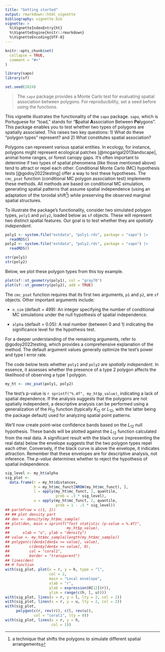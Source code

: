```yaml
---
title: "Getting started"
output: rmarkdown::html_vignette
bibliography: vignette.bib
vignette: >
  %\VignetteIndexEntry{ht}
  %\VignetteEngine{knitr::rmarkdown}
  %\VignetteEncoding{UTF-8}
---
```


```r
knitr::opts_chunk$set(
  collapse = TRUE,
  comment = "#>"
)
```

```r
library(sapo)
library(sf)

set.seed(2024)
```

> The `sapo` package provides a Monte Carlo test for evaluating spatial
> association between polygons. For reproducibility, set a seed before using the
> functions.


This vignette illustrates the functionality of the `sapo` package. `sapo`, which
is Portuguese for "toad," stands for "**S**patial **A**ssociation Between
**Po**lygons".  This package enables you to test whether two types of polygons
are spatially associated. This raises two key questions: 1) What do these
"polygon types" represent? and 2) What constitutes spatial association?


Polygons can represent various spatial entities. In ecology, for instance,
polygons might represent ecological patches [@mcgarigal2013landscape], animal
home ranges, or forest canopy gaps. It's often important to determine if two
types of spatial phenomena (like those mentioned above) tend to attract or repel
each other.  Conditional Monte Carlo (MC) hypothesis tests [@godoy2022testing]
offer a way to test these hypotheses. The `cmc_psat` function (conditional MC
polygon association test) implements these methods. All methods are based on
conditional MC simulation, generating spatial patterns that assume spatial
independence (using an adaptation of the toroidal shift^[a technique that shifts
the polygons to simulate different spatial arrangements]) while preserving the
observed marginal spatial structures.


To illustrate the package's functionality, consider two simulated polygon types,
`poly1` and `poly2`, loaded below as `sf` objects. These will represent two
distinct spatial features. Our goal is to test whether they are _spatially
independent_.

```r
poly1 <- system.file("extdata", "poly1.rds", package = "sapo") |>
  readRDS()
poly2 <- system.file("extdata", "poly2.rds", package = "sapo") |>
  readRDS()

str(poly1)
str(poly2)
```

Below, we plot these polygon types from this toy example.

```r
plot(sf::st_geometry(poly1), col = "gray70")
plot(sf::st_geometry(poly2), add = TRUE)
```

The `cmc_psat` function requires that its first two arguments, `p1` and `p2`,
are `sf` objects. Other important arguments include:

*   `n_sim` (default = 499): An integer specifying the number of conditional MC
    simulations under the null hypothesis of spatial independence.

*   `alpha` (default = 0.05): A real number (between 0 and 1) indicating the
    significance level for the hypothesis test.


For a deeper understanding of the remaining arguments, refer to
@godoy2022testing, which provides a comprehensive explanation of the method. The
default argument values generally optimize the test's power and type I error
rate.


The code below tests whether `poly1` and `poly2` are _spatially independent_. In
essence, it assesses whether the presence of a type 2 polygon affects the
likelihood of observing a type 1 polygon.

```r
my_ht <- cmc_psat(poly1, poly2)
```

The test's p-value is `r sprintf("%.4f", my_ht$p_value)`, indicating a lack of
spatial dependence. If the analysis suggests that the polygons are not spatially
independent, a descriptive analysis can be performed using a generalization of
the $H_{12}$ function (typically $K_{12}$ or $L_{12}$, with the latter being the
package default) used for analyzing spatial point patterns.


We'll now create point-wise confidence bands based on the $L_{12}$ null
hypothesis. These bands will be plotted against the $L_{12}$ function calculated
from the real data. A significant result with the black curve (representing the
real data) below the envelope suggests that the two polygon types repel each
other. Conversely, if the black curve is above the envelope, it indicates
attraction. Remember that these envelopes are for descriptive analysis, not
inference. The _p-value_ determines whether to reject the hypothesis of spatial
independence.
```r
sig_level <- my_ht$alpha
sig_plot <-
  data.frame(r = my_ht$distances,
             h = my_ht$mc_funct[NROW(my_ht$mc_funct), ],
             l = apply(my_ht$mc_funct, 2, quantile,
                       prob = .5 * sig_level),
             u = apply(my_ht$mc_funct, 2, quantile,
                       prob = 1 - .5 * sig_level))
## par(mfrow = c(1, 2))
## ## plot density part
## den <- density(my_ht$mc_sample)
## plot(den, main = sprintf("Test statistic (p-value = %.4f)",
##                          my_ht$p_value),
##      xlab = "u", ylab = "density")
## value <- my_ht$mc_sample[length(my_ht$mc_sample)]
## polygon(c(den$x[den$x >= value], value),
##         c(den$y[den$x >= value], 0),
##         col = "coral1",
##         border = "transparent")
## lines(den)
## H function
with(sig_plot, plot(x = r, y = h, type = "l",
                    col = 2,
                    main = "Local envelope",
                    xlab = "r",
                    ylab = expression(H[12](r)),
                    ylim = range(c(h, l, u))))
with(sig_plot, lines(x = r, y = l, lty = 2, col = 2))
with(sig_plot, lines(x = r, y = u, lty = 2, col = 2))
with(sig_plot,
     polygon(c(r, rev(r)), c(l, rev(u)),
             col = "coral1", lty = 0))
with(sig_plot, lines(x = r, y = h,
                     col = 1))
```
